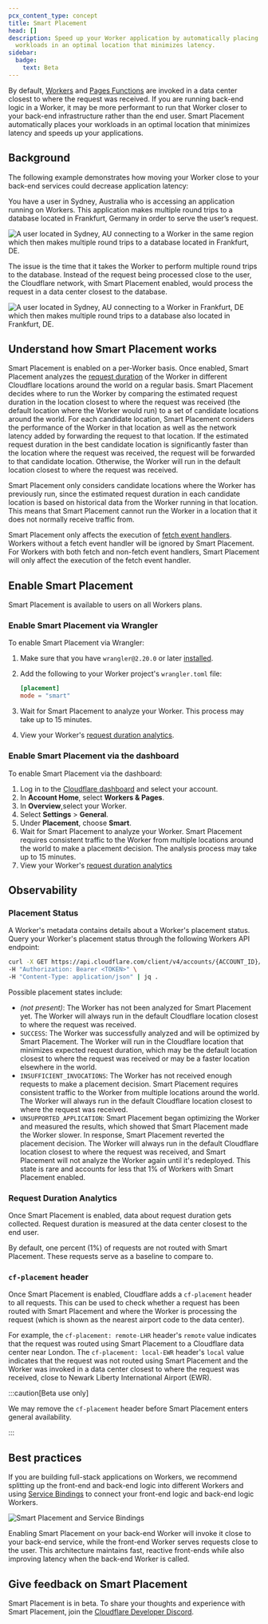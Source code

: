 ```yaml
---
pcx_content_type: concept
title: Smart Placement
head: []
description: Speed up your Worker application by automatically placing your
  workloads in an optimal location that minimizes latency.
sidebar:
  badge:
    text: Beta
---
```


By default, [Workers](/workers/) and [Pages Functions](/pages/functions/) are invoked in a data center closest to where the request was received. If you are running back-end logic in a Worker, it may be more performant to run that Worker closer to your back-end infrastructure rather than the end user. Smart Placement automatically places your workloads in an optimal location that minimizes latency and speeds up your applications.

## Background

The following example demonstrates how moving your Worker close to your back-end services could decrease application latency:

You have a user in Sydney, Australia who is accessing an application running on Workers. This application makes multiple round trips to a database located in Frankfurt, Germany in order to serve the user’s request.

![A user located in Sydney, AU connecting to a Worker in the same region which then makes multiple round trips to a database located in Frankfurt, DE. ](~/assets/images/workers/platform/workers-smart-placement-disabled.png)

The issue is the time that it takes the Worker to perform multiple round trips to the database. Instead of the request being processed close to the user, the Cloudflare network, with Smart Placement enabled, would process the request in a data center closest to the database.

![A user located in Sydney, AU connecting to a Worker in Frankfurt, DE which then makes multiple round trips to a database also located in Frankfurt, DE. ](~/assets/images/workers/platform/workers-smart-placement-enabled.png)

## Understand how Smart Placement works

Smart Placement is enabled on a per-Worker basis. Once enabled, Smart Placement analyzes the [request duration](/workers/observability/metrics-and-analytics/#request-duration) of the Worker in different Cloudflare locations around the world on a regular basis. Smart Placement decides where to run the Worker by comparing the estimated request duration in the location closest to where the request was received (the default location where the Worker would run) to a set of candidate locations around the world. For each candidate location, Smart Placement considers the performance of the Worker in that location as well as the network latency added by forwarding the request to that location. If the estimated request duration in the best candidate location is significantly faster than the location where the request was received, the request will be forwarded to that candidate location. Otherwise, the Worker will run in the default location closest to where the request was received.

Smart Placement only considers candidate locations where the Worker has previously run, since the estimated request duration in each candidate location is based on historical data from the Worker running in that location. This means that Smart Placement cannot run the Worker in a location that it does not normally receive traffic from.

Smart Placement only affects the execution of [fetch event handlers](/workers/runtime-apis/handlers/fetch/). Workers without a fetch event handler will be ignored by Smart Placement. For Workers with both fetch and non-fetch event handlers, Smart Placement will only affect the execution of the fetch event handler.

## Enable Smart Placement

Smart Placement is available to users on all Workers plans.

### Enable Smart Placement via Wrangler

To enable Smart Placement via Wrangler:

1. Make sure that you have `wrangler@2.20.0` or later [installed](/workers/wrangler/install-and-update/).

2. Add the following to your Worker project's `wrangler.toml` file:


   <WranglerConfig>

   ```toml
   [placement]
   mode = "smart"
   ```

   </WranglerConfig>

3. Wait for Smart Placement to analyze your Worker. This process may take up to 15 minutes.

4. View your Worker's [request duration analytics](/workers/observability/metrics-and-analytics/#request-duration).

### Enable Smart Placement via the dashboard

To enable Smart Placement via the dashboard:

1. Log in to the [Cloudflare dashboard](https://dash.cloudflare.com) and select your account.
2. In **Account Home**, select **Workers & Pages**.
3. In **Overview**,select your Worker.
4. Select **Settings** > **General**.
5. Under **Placement**, choose **Smart**.
6. Wait for Smart Placement to analyze your Worker. Smart Placement requires consistent traffic to the Worker from multiple locations around the world to make a placement decision. The analysis process may take up to 15 minutes.
7. View your Worker's [request duration analytics](/workers/observability/metrics-and-analytics/#request-duration)

## Observability

### Placement Status

A Worker's metadata contains details about a Worker's placement status. Query your Worker's placement status through the following Workers API endpoint:

```bash
curl -X GET https://api.cloudflare.com/client/v4/accounts/{ACCOUNT_ID}/workers/services/{WORKER_NAME} \
-H "Authorization: Bearer <TOKEN>" \
-H "Content-Type: application/json" | jq .
```

Possible placement states include:

- _(not present)_: The Worker has not been analyzed for Smart Placement yet. The Worker will always run in the default Cloudflare location closest to where the request was received.
- `SUCCESS`: The Worker was successfully analyzed and will be optimized by Smart Placement. The Worker will run in the Cloudflare location that minimizes expected request duration, which may be the default location closest to where the request was received or may be a faster location elsewhere in the world.
- `INSUFFICIENT_INVOCATIONS`: The Worker has not received enough requests to make a placement decision. Smart Placement requires consistent traffic to the Worker from multiple locations around the world. The Worker will always run in the default Cloudflare location closest to where the request was received.
- `UNSUPPORTED_APPLICATION`: Smart Placement began optimizing the Worker and measured the results, which showed that Smart Placement made the Worker slower. In response, Smart Placement reverted the placement decision. The Worker will always run in the default Cloudflare location closest to where the request was received, and Smart Placement will not analyze the Worker again until it's redeployed. This state is rare and accounts for less that 1% of Workers with Smart Placement enabled.

### Request Duration Analytics

Once Smart Placement is enabled, data about request duration gets collected. Request duration is measured at the data center closest to the end user.

By default, one percent (1%) of requests are not routed with Smart Placement. These requests serve as a baseline to compare to.

### `cf-placement` header

Once Smart Placement is enabled, Cloudflare adds a `cf-placement` header to all requests. This can be used to check whether a request has been routed with Smart Placement and where the Worker is processing the request (which is shown as the nearest airport code to the data center).

For example, the `cf-placement: remote-LHR` header's `remote` value indicates that the request was routed using Smart Placement to a Cloudflare data center near London. The `cf-placement: local-EWR` header's `local` value indicates that the request was not routed using Smart Placement and the Worker was invoked in a data center closest to where the request was received, close to Newark Liberty International Airport (EWR).

:::caution[Beta use only]

We may remove the `cf-placement` header before Smart Placement enters general availability.

:::

## Best practices

If you are building full-stack applications on Workers, we recommend splitting up the front-end and back-end logic into different Workers and using [Service Bindings](/workers/runtime-apis/bindings/service-bindings/) to connect your front-end logic and back-end logic Workers.

![Smart Placement and Service Bindings](~/assets/images/workers/platform/smart-placement-service-bindings.png)

Enabling Smart Placement on your back-end Worker will invoke it close to your back-end service, while the front-end Worker serves requests close to the user. This architecture maintains fast, reactive front-ends while also improving latency when the back-end Worker is called.

## Give feedback on Smart Placement

Smart Placement is in beta. To share your thoughts and experience with Smart Placement, join the [Cloudflare Developer Discord](https://discord.cloudflare.com).
